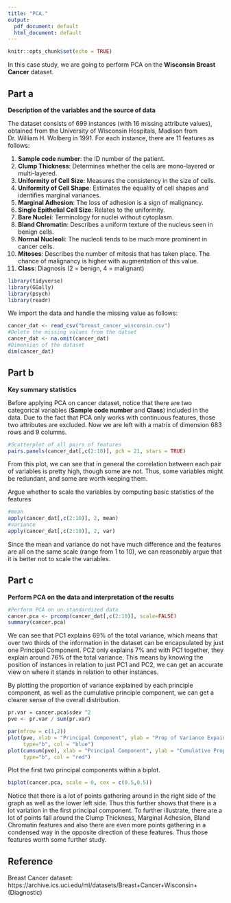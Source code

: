 ```yaml
---
title: "PCA."
output:
  pdf_document: default
  html_document: default
---
```


```r
knitr::opts_chunk$set(echo = TRUE)
```
In this case study, we are going to perform PCA on the **Wisconsin Breast Cancer** dataset. 

## Part a
**Description of the variables and the source of data**

The dataset consists of 699 instances (with 16 missing attribute values), obtained from the University of Wisconsin Hospitals, Madison from Dr. William H. Wolberg in 1991. For each instance, there are 11 features as follows:

1. **Sample code number**: the ID number of the patient. 
2. **Clump Thickness**: Determines whether the cells are mono-layered or multi-layered. 
3. **Uniformity of Cell Size**: Measures the consistency in the size of cells. 
4. **Uniformity of Cell Shape**: Estimates the equality of cell shapes and identifies marginal variances. 
5. **Marginal Adhesion**: The loss of adhesion is a sign of malignancy. 
6. **Single Epithelial Cell Size**: Relates to the uniformity. 
7. **Bare Nuclei**: Terminology for nuclei without cytoplasm. 
8. **Bland Chromatin**: Describes a uniform texture of the nucleus seen in benign cells. 
9. **Normal Nucleoli**: The nucleoli tends to be much more prominent in cancer cells. 
10. **Mitoses**: Describes the number of mitosis that has taken place. The chance of malignancy is higher with augmentation of this value. 
11. **Class**: Diagnosis (2 = benign, 4 = malignant)

```r
library(tidyverse)
library(GGally)
library(psych)
library(readr)
```
We import the data and handle the missing value as follows:
```r
cancer_dat <- read_csv("breast_cancer_wisconsin.csv")
#Delete the missing values from the datset
cancer_dat <- na.omit(cancer_dat)
#Dimension of the dataset
dim(cancer_dat)
```

## Part b
**Key summary statistics**

Before applying PCA on cancer dataset, notice that there are two categorical variables (**Sample code number** and **Class**) included in the data. Due to the fact that PCA only works with continuous features, those two attributes are excluded. Now we are left with a matrix of dimension 683 rows and 9 columns.
```r
#Scatterplot of all pairs of features
pairs.panels(cancer_dat[,c(2:10)], pch = 21, stars = TRUE)
```

From this plot, we can see that in general the correlation between each pair of variables is pretty high,
though some are not. 
Thus, some variables might be redundant, and some are worth keeping them.

Argue whether to scale the variables by computing basic statistics of the features
```r
#mean
apply(cancer_dat[,c(2:10)], 2, mean)
#variance
apply(cancer_dat[,c(2:10)], 2, var)
```
Since the mean and variance do not have much difference and the features are all on the same scale (range from 1 to 10), we can reasonably argue that it is better not to scale the variables.

## Part c
**Perform PCA on the data and interpretation of the results** 
```r
#Perform PCA on un-standardized data
cancer.pca <- prcomp(cancer_dat[,c(2:10)], scale=FALSE)
summary(cancer.pca)
```
We can see that PC1 explains 69% of the total variance,
which means that over two thirds of the information in the dataset can be encapsulated by just one Principal Component.
PC2 only explains 7% and with PC1 together, they explain around 76% of the total variance.
This means by knowing the position of instances in relation to just PC1 and PC2, we can get an accurate view on where it stands in relation to other instances.

By plotting the proportion of variance explained by each principle component, as well as the cumulative principle component, we can get a clearer sense of the overall distribution.
```r
pr.var = cancer.pca$sdev ^2
pve <- pr.var / sum(pr.var)

par(mfrow = c(1,2))
plot(pve, xlab = "Principal Component", ylab = "Prop of Variance Expained", 
     type="b", col = "blue")
plot(cumsum(pve), xlab = "Principal Component", ylab = "Cumulative Prop of Variance Expained", 
     type="b", col = "red")
```

Plot the first two principal components within a biplot.
```r
biplot(cancer.pca, scale = 0, cex = c(0.5,0.5))
```
Notice that there is a lot of points gathering around in the right side of the graph as well as the lower left side. Thus this further shows that there is a lot variation in the first principal component.
To further illustrate, there are a lot of points fall around the Clump Thickness, Marginal Adhesion, Bland Chromatin features and also there are even more points gathering in a condensed way in the opposite direction of these features. Thus those features worth some further study.

## Reference
Breast Cancer dataset: 
https://archive.ics.uci.edu/ml/datasets/Breast+Cancer+Wisconsin+(Diagnostic)
